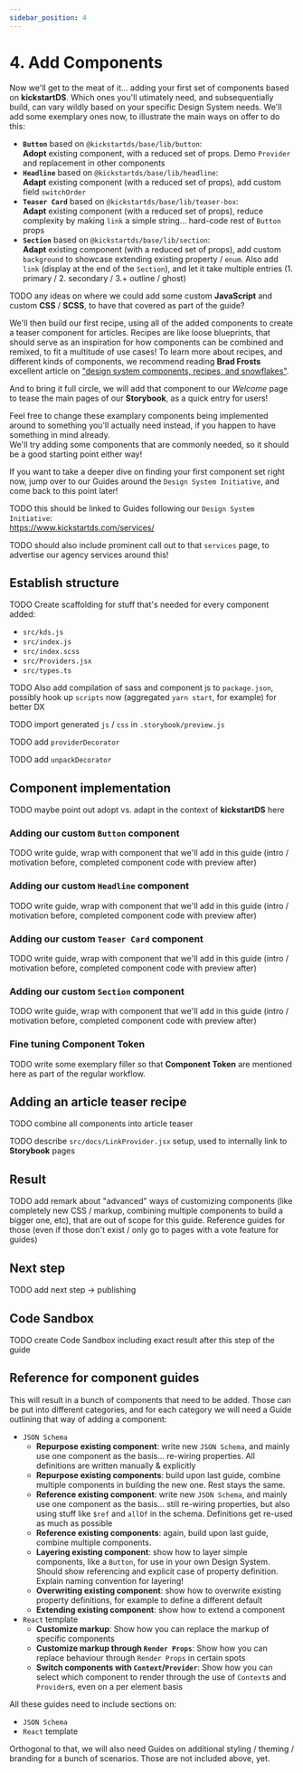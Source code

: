 ```yaml
---
sidebar_position: 4
---
```



# 4. Add Components

Now we'll get to the meat of it... adding your first set of components based on **kickstartDS**. Which ones you'll utimately need, and subsequentially build, can vary wildly based on your specific Design System needs. We'll add some exemplary ones now, to illustrate the main ways on offer to do this:

- **`Button`** based on `@kickstartds/base/lib/button`:<br/>**Adopt** existing component, with a reduced set of props. Demo `Provider` and replacement in other components
- **`Headline`** based on `@kickstartds/base/lib/headline`:<br/>**Adapt** existing component (with a reduced set of props), add custom field `switchOrder`
- **`Teaser Card`** based on `@kickstartds/base/lib/teaser-box`:<br/>**Adapt** existing component (with a reduced set of props), reduce complexity by making `link` a simple string... hard-code rest of `Button` props
- **`Section`** based on `@kickstartds/base/lib/section`:<br/>**Adapt** existing component (with a reduced set of props), add custom `background` to showcase extending existing property / `enum`. Also add `link` (display at the end of the `Section`), and let it take multiple entries (1. primary / 2. secondary / 3.+ outline / ghost)

TODO any ideas on where we could add some custom **JavaScript** and custom **CSS** / **SCSS**, to have that covered as part of the guide?

We'll then build our first recipe, using all of the added components to create a teaser component for articles. Recipes are like loose blueprints, that should serve as an inspiration for how components can be combined and remixed, to fit a multitude of use cases! To learn more about recipes, and different kinds of components, we recommend reading **Brad Frosts** excellent article on ["design system components, recipes, and snowflakes"](https://bradfrost.com/blog/post/design-system-components-recipes-and-snowflakes/).

And to bring it full circle, we will add that component to our _Welcome_ page to tease the main pages of our **Storybook**, as a quick entry for users!

Feel free to change these examplary components being implemented around to something you'll actually need instead, if you happen to have something in mind already.<br/>
We'll try adding some components that are commonly needed, so it should be a good starting point either way!

If you want to take a deeper dive on finding your first component set right now, jump over to our Guides around the `Design System Initiative`, and come back to this point later!

TODO this should be linked to Guides following our `Design System Initiative`:<br/>
https://www.kickstartds.com/services/

TODO should also include prominent call out to that `services` page, to advertise our agency services around this!

## Establish structure

TODO Create scaffolding for stuff that's needed for every component added:

- `src/kds.js`
- `src/index.js`
- `src/index.scss`
- `src/Providers.jsx`
- `src/types.ts`

TODO Also add compilation of sass and component js to `package.json`, possibly hook up `scripts` now (aggregated `yarn start`, for example) for better DX

TODO import generated `js` / `css` in `.storybook/preview.js`

TODO add `providerDecorator`

TODO add `unpackDecorator`

## Component implementation

TODO maybe point out adopt vs. adapt in the context of **kickstartDS** here

### Adding our custom `Button` component

TODO write guide, wrap with component that we'll add in this guide (intro / motivation before, completed component code with preview after)

### Adding our custom `Headline` component

TODO write guide, wrap with component that we'll add in this guide (intro / motivation before, completed component code with preview after)

### Adding our custom `Teaser Card` component

TODO write guide, wrap with component that we'll add in this guide (intro / motivation before, completed component code with preview after)

### Adding our custom `Section` component

TODO write guide, wrap with component that we'll add in this guide (intro / motivation before, completed component code with preview after)

### Fine tuning **Component Token**

TODO write some exemplary filler so that **Component Token** are mentioned here as part of the regular workflow.

## Adding an article teaser recipe

TODO combine all components into article teaser

TODO describe `src/docs/LinkProvider.jsx` setup, used to internally link to **Storybook** pages

## Result

TODO add remark about "advanced" ways of customizing components (like completely new CSS / markup, combining multiple components to build a bigger one, etc), that are out of scope for this guide. Reference guides for those (even if those don't exist / only go to pages with a vote feature for guides)

## Next step

TODO add next step -> publishing

## Code Sandbox

TODO create Code Sandbox including exact result after this step of the guide

## Reference for component guides

This will result in a bunch of components that need to be added. Those can be put into different categories, and for each category we will need a Guide outlining that way of adding a component:

- `JSON Schema`
  - **Repurpose existing component**: write new `JSON Schema`, and mainly use one component as the basis... re-wiring properties. All definitions are written manually & explicitly
  - **Repurpose existing components**: build upon last guide, combine multiple components in building the new one. Rest stays the same.
  - **Reference existing component**: write new `JSON Schema`, and mainly use one component as the basis... still re-wiring properties, but also using stuff like `$ref` and `allOf` in the schema. Definitions get re-used as much as possible
  - **Reference existing components**: again, build upon last guide, combine multiple components.
  - **Layering existing component**: show how to layer simple components, like a `Button`, for use in your own Design System. Should show referencing and explicit case of property definition. Explain naming convention for layering!
  - **Overwriting existing component**: show how to overwrite existing property definitions, for example to define a different default
  - **Extending existing component**: show how to extend a component
- `React` template
  - **Customize markup**: Show how you can replace the markup of specific components
  - **Customize markup through `Render Props`**: Show how you can replace behaviour through `Render Props` in certain spots
  - **Switch components with `Context`/`Provider`**: Show how you can select which component to render through the use of `Context`s and `Provider`s, even on a per element basis

All these guides need to include sections on:

- `JSON Schema`
- `React` template

Orthogonal to that, we will also need Guides on additional styling / theming / branding for a bunch of scenarios. Those are not included above, yet.
